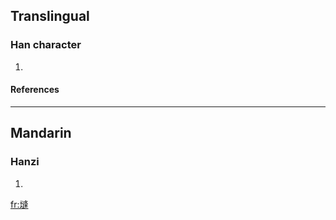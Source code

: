 {{see|塜}}

==Translingual==
===Han character===
{{Han char|rn=32|rad=土|as=11|sn=14|four=|canj=土卜竹十 (GYHJ)}}
# {{defn|Han|sort=土11}}
====References====
{{Han ref|kx=0236.360|dkj=05386|dj=0475.020|hdz=10481.080|uh=5873|ud=22643}}
----
==Mandarin==
===Hanzi===
{{cmn-hanzi|pin=[[ōu]] (ou1), [[péng]] (peng2)|wg=ou<sup>1</sup>, p'eng<sup>2</sup>}}
# {{defn|Mandarin}}

[[fr:塳]]